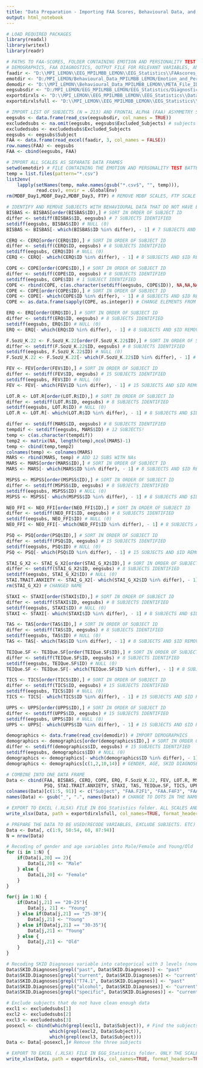 ---
title: "Data Preparation - Importing FAA Scores, Behavioural Data, and Demographics"
output: html_notebook
---
```{r}
# LOAD REQUIRED PACKAGES
library(readxl)
library(writexl)
library(readr)

# PATHS TO FAA-SCORES, FOLDER CONTAINING EMOTION AND PERSIONALITY TEST BATTERY,
# DEMOGRAPHICS, FAA DIAGNOSTICS, OUTPUT FILE FOR RELEVANT VARIABLES, AND OUTPUT FILE FOR ALL SCALES
faadir <- "D:\\MPI_LEMON\\EEG_MPILMBB_LEMON\\EEG_Statistics\\FAAscores_CSD.xls"
emotdir <- "D:/MPI_LEMON/Behavioural_Data_MPILMBB_LEMON/Emotion_and_Personality_Test_Battery_LEMON/"
demodir <- "D:\\MPI_LEMON\\Behavioural_Data_MPILMBB_LEMON\\META_File_IDs_Age_Gender_Education_Drug_Smoke_SKID_LEMON.csv"
eegsubsdir <- "D:/MPI_LEMON/EEG_MPILMBB_LEMON/EEG_Statistics/Diagnostics.csv"
exportdirxls <- "D:\\MPI_LEMON\\EEG_MPILMBB_LEMON\\EEG_Statistics\\DataLemon.xlsx"
exportdirxlsfull <- "D:\\MPI_LEMON\\EEG_MPILMBB_LEMON\\EEG_Statistics\\DataLemonFull.xlsx"

# IMPORT LIST OF SUBJECTS (N = 213) AND FRONTAL ALPHA (FAA) ASYMMETRY SCORES
eegsubs <- data.frame(read_csv(eegsubsdir, col_names = TRUE))
excludedsubs <- na.omit(eegsubs, eegsubs$Excluded_Subjects) # subjects indentified for exclusion
excludedsubs <- excludedsubs$Excluded_Subjects
eegsubs <- eegsubs$Subject
FAA <- data.frame(read_excel(faadir, 3, col_names = FALSE))
row.names(FAA) <- eegsubs
FAA <- cbind(eegsubs, FAA)

# IMPORT ALL SCALES AS SEPARATE DATA FRAMES
setwd(emotdir) # FILE CONTAINING THE EMOTION AND PERSONALITY TEST BATTERY
temp = list.files(pattern="*.csv")
list2env(
    lapply(setNames(temp, make.names(gsub("*.csv$", "", temp))), 
           read.csv), envir = .GlobalEnv)
rm(MDBF_Day1,MDBF_Day2,MDBF_Day3, FTP) # REMOVE MDBF SCALES, FTP SCALE AND YFAS (TOO MUCH NA)

# IDENTIFY AND REMOVE SUBJECTS WITH BEHAVIOURAL DATA THAT DO NOT HAVE EEG-DATA
BISBAS <- BISBAS[order(BISBAS$ID),] # SORT IN ORDER OF SUBJECT ID
differ <- setdiff(BISBAS$ID, eegsubs) # 7 SUBJECTS IDENTIFIED
setdiff(eegsubs, BISBAS$ID) # NULL (0)
BISBAS <- BISBAS[- which(BISBAS$ID %in% differ), - 1] # 7 SUBJECTS AND $ID REMOVED

CERQ <- CERQ[order(CERQ$ID),] # SORT IN ORDER OF SUBJECT ID
differ <- setdiff(CERQ$ID, eegsubs) # 8 SUBJECTS IDENTIFIED
setdiff(eegsubs, CERQ$ID) # NULL (0)
CERQ <- CERQ[- which(CERQ$ID %in% differ), - 1] # 8 SUBJECTS AND $ID REMOVED

COPE <- COPE[order(COPE$ID),] # SORT IN ORDER OF SUBJECT ID
differ <- setdiff(COPE$ID, eegsubs) # 8 SUBJECTS IDENTIFIED
setdiff(eegsubs, COPE$ID) # 1 SUBJECT IDENTIFIED
COPE <- rbind(COPE, c(as.character(setdiff(eegsubs, COPE$ID)), NA,NA,NA,NA,NA,NA,NA,NA,NA,NA,NA,NA,NA,NA)) # ADD SUB-146 WITH NAs
COPE <- COPE[order(COPE$ID),] # SORT IN ORDER OF SUBJECT ID
COPE <- COPE[- which(COPE$ID %in% differ), - 1] # 8 SUBJECTS AND $ID REMOVED
COPE <- as.data.frame(sapply(COPE, as.integer)) # CHANGE ELEMENTS FROM CHARACTER TO INTEGER

ERQ <- ERQ[order(ERQ$ID),] # SORT IN ORDER OF SUBJECT ID
differ <- setdiff(ERQ$ID, eegsubs) # 8 SUBJECTS IDENTIFIED
setdiff(eegsubs, ERQ$ID) # NULL (0)
ERQ <- ERQ[- which(ERQ$ID %in% differ), - 1] # 8 SUBJECTS AND $ID REMOVED

F.SozU_K.22 <- F.SozU_K.22[order(F.SozU_K.22$ID),] # SORT IN ORDER OF SUBJECT ID
differ <- setdiff(F.SozU_K.22$ID, eegsubs) # 8 SUBJECTS IDENTIFIED
setdiff(eegsubs, F.SozU_K.22$ID) # NULL (0)
F.SozU_K.22 <- F.SozU_K.22[- which(F.SozU_K.22$ID %in% differ), - 1] # 8 SUBJECTS AND $ID REMOVED

FEV <- FEV[order(FEV$ID),] # SORT IN ORDER OF SUBJECT ID
differ <- setdiff(FEV$ID, eegsubs) # 15 SUBJECTS IDENTIFIED
setdiff(eegsubs, FEV$ID) # NULL (0)
FEV <- FEV[- which(FEV$ID %in% differ), - 1] # 15 SUBJECTS AND $ID REMOVED

LOT.R <- LOT.R[order(LOT.R$ID),] # SORT IN ORDER OF SUBJECT ID
differ <- setdiff(LOT.R$ID, eegsubs) # 8 SUBJECTS IDENTIFIED
setdiff(eegsubs, LOT.R$ID) # NULL (0)
LOT.R <- LOT.R[- which(LOT.R$ID %in% differ), - 1] # 8 SUBJECTS AND $ID REMOVED

differ <- setdiff(MARS$ID, eegsubs) # 8 SUBJECTS IDENTIFIED
tempdif <- setdiff(eegsubs, MARS$ID) # 12 SUBJECTS!
temp <- c(as.character(tempdif))
temp2 <- matrix(NA, length(temp),ncol(MARS)-1)
temp <- cbind(temp,temp2)
colnames(temp) <- colnames(MARS)
MARS <- rbind(MARS, temp) # ADD 12 SUBS WITH NAs
MARS <- MARS[order(MARS$ID),] # SORT IN ORDER OF SUBJECT ID
MARS <- MARS[- which(MARS$ID %in% differ), - 1] # 8 SUBJECTS AND $ID REMOVED

MSPSS <- MSPSS[order(MSPSS$ID),] # SORT IN ORDER OF SUBJECT ID
differ <- setdiff(MSPSS$ID, eegsubs) # 8 SUBJECTS IDENTIFIED
setdiff(eegsubs, MSPSS$ID) # NULL (0)
MSPSS <- MSPSS[- which(MSPSS$ID %in% differ), - 1] # 8 SUBJECTS AND $ID REMOVED

NEO_FFI <- NEO_FFI[order(NEO_FFI$ID),] # SORT IN ORDER OF SUBJECT ID
differ <- setdiff(NEO_FFI$ID, eegsubs) # 8 SUBJECTS IDENTIFIED
setdiff(eegsubs, NEO_FFI$ID) # NULL (0)
NEO_FFI <- NEO_FFI[- which(NEO_FFI$ID %in% differ), - 1] # 8 SUBJECTS AND $ID REMOVED

PSQ <- PSQ[order(PSQ$ID),] # SORT IN ORDER OF SUBJECT ID
differ <- setdiff(PSQ$ID, eegsubs) # 15 SUBJECTS IDENTIFIED
setdiff(eegsubs, PSQ$ID) # NULL (0)
PSQ <- PSQ[- which(PSQ$ID %in% differ), - 1] # 15 SUBJECTS AND $ID REMOVED

STAI_G_X2 <- STAI_G_X2[order(STAI_G_X2$ID),] # SORT IN ORDER OF SUBJECT ID
differ <- setdiff(STAI_G_X2$ID, eegsubs) # 8 SUBJECTS IDENTIFIED
setdiff(eegsubs, STAI_G_X2$ID) # NULL (0)
STAI.TRAIT.ANXIETY <- STAI_G_X2[- which(STAI_G_X2$ID %in% differ), - 1] # 8 SUBJECTS AND $ID REMOVED
rm(STAI_G_X2) # CHANGED NAME

STAXI <- STAXI[order(STAXI$ID),] # SORT IN ORDER OF SUBJECT ID
differ <- setdiff(STAXI$ID, eegsubs) # 8 SUBJECTS IDENTIFIED
setdiff(eegsubs, STAXI$ID) # NULL (0)
STAXI <- STAXI[- which(STAXI$ID %in% differ), - 1] # 8 SUBJECTS AND $ID REMOVED

TAS <- TAS[order(TAS$ID),] # SORT IN ORDER OF SUBJECT ID
differ <- setdiff(TAS$ID, eegsubs) # 8 SUBJECTS IDENTIFIED
setdiff(eegsubs, TAS$ID) # NULL (0)
TAS <- TAS[- which(TAS$ID %in% differ), - 1] # 8 SUBJECTS AND $ID REMOVED

TEIQue.SF <- TEIQue.SF[order(TEIQue.SF$ID),] # SORT IN ORDER OF SUBJECT ID
differ <- setdiff(TEIQue.SF$ID, eegsubs) # 8 SUBJECTS IDENTIFIED
setdiff(eegsubs, TEIQue.SF$ID) # NULL (0)
TEIQue.SF <- TEIQue.SF[- which(TEIQue.SF$ID %in% differ), - 1] # 8 SUBJECTS AND $ID REMOVED

TICS <- TICS[order(TICS$ID),] # SORT IN ORDER OF SUBJECT ID
differ <- setdiff(TICS$ID, eegsubs) # 15 SUBJECTS IDENTIFIED
setdiff(eegsubs, TICS$ID) # NULL (0)
TICS <- TICS[- which(TICS$ID %in% differ), - 1] # 15 SUBJECTS AND $ID REMOVED

UPPS <- UPPS[order(UPPS$ID),] # SORT IN ORDER OF SUBJECT ID
differ <- setdiff(UPPS$ID, eegsubs) # 15 SUBJECTS IDENTIFIED
setdiff(eegsubs, UPPS$ID) # NULL (0)
UPPS <- UPPS[- which(UPPS$ID %in% differ), - 1] # 15 SUBJECTS AND $ID REMOVED

demographics <- data.frame(read_csv(demodir)) # IMPORT DEMOGRAPHICS
demographics <- demographics[order(demographics$ID),] # SORT IN ORDER OF SUBJECT ID
differ <- setdiff(demographics$ID, eegsubs) # 15 SUBJECTS IDENTIFIED
setdiff(eegsubs, demographics$ID) # NULL (0)
demographics <- demographics[- which(demographics$ID %in% differ), - 1] # 15 SUBJECTS AND $ID REMOVED
demographics <- demographics[c(1,2,10,14)] # GENDER, AGE, SKID DIAGNOSES, AND HAMILTON DEPRESSION SCALE

# COMBINE INTO ONE DATA FRAME
Data <- cbind(FAA, BISBAS, CERQ, COPE, ERQ, F.SozU_K.22, FEV, LOT.R, MSPSS, NEO_FFI,
              PSQ, STAI.TRAIT.ANXIETY, STAXI, TAS, TEIQue.SF, TICS, UPPS, demographics)
colnames(Data)[c(1:5, 91)] <- c("Subject", "FAA.F2F1", "FAA.F4F3", "FAA.F6F5", "FAA.F8F7", "Gender")
names(Data) <- gsub("_", ".", names(Data)) # CHANGE TO DOTS IN THE NAMES. R STANDARD
```

```{r}
# EXPORT TO EXCEL (.XLSX) FILE IN EGG_Statistics folder. ALL SCALES AND SUBJECTS
write_xlsx(Data, path = exportdirxlsfull, col_names=TRUE, format_headers=TRUE)
```

```{r}
# PREPARE THE DATA TO BE USED(RECODE VARIABLES, EXCLUDE SUBJECTS. ETC)
Data <- Data[, c(1:9, 50:54, 60, 87:94)]
N = nrow(Data)

# Recoding of gender and age variables into Male/Female and Young/Old
for (i in 1:N) {
    if(Data[i,20] == 2){
        Data[i,20] <- "Male"
    } else {
        Data[i,20] <- "Female"
    }
}

for(j in 1:N) {
    if(Data[j,21] == "20-25"){
        Data[j, 21] <- "Young"
    } else if(Data[j,21] == "25-30"){
        Data[j,21] <- "Young"
    } else if(Data[j,21] == "30-35"){
        Data[j,21] <- "Young"
    } else {
        Data[j,21] <- "Old"
    }
}

# Recoding SKID Diagnoses variable into categorical with 3 levels (none, current, past diagnosis)
Data$SKID.Diagnoses[grepl("past", Data$SKID.Diagnoses)] <- "past"
Data$SKID.Diagnoses[grepl("current", Data$SKID.Diagnoses)] <- "current"
Data$SKID.Diagnoses[grepl("T74.1", Data$SKID.Diagnoses)] <- "past"
Data$SKID.Diagnoses[grepl("alcohol", Data$SKID.Diagnoses)] <- "current"
Data$SKID.Diagnoses[grepl("specific", Data$SKID.Diagnoses)] <- "current"

# Exclude subjects that do not have clean enough data
excl1 <- excludedsubs[1]
excl2 <- excludedsubs[2]
excl3 <- excludedsubs[3]
posexcl <- cbind(which(grepl(excl1, Data$Subject)), # Find the subjects to remove in Data
                which(grepl(excl2, Data$Subject)),
                which(grepl(excl3, Data$Subject)))
Data <- Data[-posexcl,]# Remove the three subjects
```



```{r}
# EXPORT TO EXCEL (.XLSX) FILE IN EGG_Statistics folder. ONLY THE SCALES AND SUBJECTS USED
write_xlsx(Data, path = exportdirxls, col_names=TRUE, format_headers=TRUE)
```
